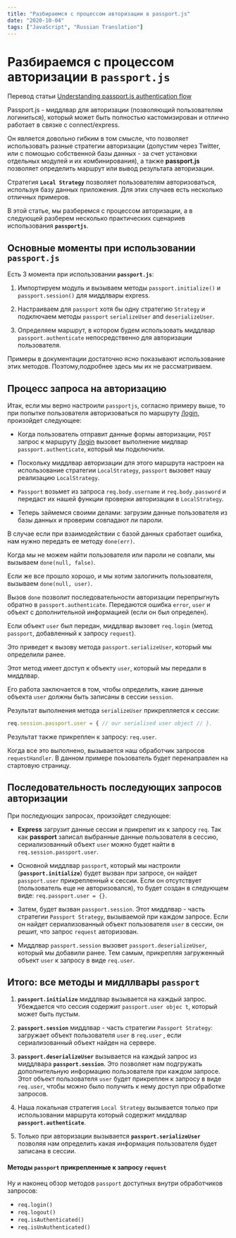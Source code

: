 ```yaml
---
title: "Разбираемся с процессом авторизации в passport.js" 
date: "2020-10-04"
tags: ["JavaScript", "Russian Translation"]
---
```


# Разбираемся с процессом авторизации в `passport.js`

Перевод статьи [Understanding passport.js authentication flow](http://toon.io/understanding-passportjs-authentication-flow/)

Passport.js - миддлвар для авторизации (позволяющий пользователям логиниться), который может быть полностью кастомизирован и отлично работает в связке с connect/express.

Он является довольно гибким в том смысле, что позволяет использовать разные стратегии авторизации (допустим через Twitter, или с помощью собственной базы данных - за счет установки отдельных модулей и их комбинирования), а также __passport.js__ позволяет определить маршрут или вывод результата авторизации.

Стратегия __`Local Strategy`__ позволяет пользователям авторизоваться, используя базу данных приложения. Для этих случаев есть несколько отличных примеров.

В этой статье, мы разберемся с процессом авторизации, а в следующей разберем несколько практических сценариев использования __`passportjs`__.


## Основные моменты при использовании `passport.js`

Есть 3 момента при использовании __`passport.js`__:

1. Импортируем модуль и вызываем методы `passport.initialize()` и `passport.session()` для миддлвары express.
    
2. Настраиваем для `passport` хотя бы одну стратегию `Strategy` и подключаем методы `passport` `serializeUser` and `deserializeUser`.
    
3. Определяем маршрут, в котором будем использовать миддлвар `passport.authenticate` непосредственно для авторизации пользователя.

Примеры в документации достаточно ясно показывают использование этих методов. Поэтому,подробнее здесь мы их не рассматриваем.

## Процесс запроса на авторизацию

Итак, если мы верно настроили `passportjs`, согласно примеру выше, то при попытке пользователя авторизоваться по маршруту [/login](/login), произойдет следующее:

* Когда пользователь отправит данные формы авторизации, `POST` запрос к маршруту [/login](/login) вызовет выполнение мидлвар `passport.authenticate`, который мы подключили.
    
* Поскольку миддлвар авторизации для этого маршрута настроен на использование стратегии `LocalStrategy`, `passport` вызовет нашу реализацию `LocalStrategy`.
    
* `Passport` возьмет из запроса `req.body.username` и `req.body.password` и передаст их нашей функции проверки авторизации в `LocalStrategy`.
    
* Теперь займемся своими делами: загрузим данные пользователя из базы данных и проверим совпадают ли пароли.
    
В случае если при взаимодействии с базой данных сработает ошибка, нам нужно передать ее методу `done(err)`. 

Когда мы не можем найти пользователя или пароли не совпали, мы вызываем `done(null, false)`. 

Если же все прошло хорошо, и мы хотим залогинить пользователя, вызываем `done(null, user)`.

Вызов `done` позволит последовательности авторизации перепрыгнуть обратно в `passport.authenticate`. Передаются ошибка `error`, `user` и объект с дополнительной информацией (если он был определен).

Если объект `user` был передан, миддлвар  вызовет `req.login` (метод `passport`, добавленный к запросу `request`).

Это приведет к вызову  метода `passport.serializeUser`, который мы определили ранее. 

Этот метод имеет доступ к объекту `user`, который мы передали в миддлвар.

Его работа заключается в том, чтобы определить, какие данные объекта `user` должны быть записаны в сессии `session`. 

Результат выполнения метода `serializeUser` прикрепляется к сессии: 

```js
req.session.passport.user = { // our serialised user object // }.
```

Результат также прикреплен к запросу: `req.user`.

Когда все это выполнено, вызывается наш обработчик запросов `requestHandler`. В данном примере поьзователь будет перенаправлен на стартовую страницу.

## Последовательность последующих запросов авторизации

При последующих запросах, произойдет следующее:

* __Express__ загрузит данные сессии и прикрепит их к запросу `req`. Так как __passport__ записал выбранные данные пользователя в сессию, сериализованный объект `user` можно будет найти в `req.session.passport.user`.

* Основной миддлвар `passport`, который мы настроили (__`passport.initialize`__) будет вызван при запросе, он найдет `passport.user` прикрепленный к сессии. Если он отсутствует (пользователь еще не авторизовался), то будет создан в следующем виде: `req.passport.user = {}`.

* Затем, будет вызван `passport.session`. Этот миддлвар - часть стратегии `Passport Strategy`, вызываемой при каждом запросе. Если он найдет сериализованный объект пользователя `user` в сессии, он решит, что запрос `request` авторизован.

* Миддлвар `passport.session` вызовет `passport.deserializeUser`, который мы добавили ранее. Тем самым, прикрепляя загруженный объект `user` к запросу в виде `req.user`.

## Итого: все методы и мидллвары `passport`

1. __`passport.initialize`__ миддлвар вызывается на каждый запрос. Убеждается что сессия содержит `passport.user objec t`, который может быть пустым.

2. __`passport.session`__ миддлвар - часть стратегии `Passport Strategy`: загружает объект пользователя `user` в `req.user` , если сериализованный объект найден на сервере.

3. __`passport.deserializeUser`__ вызывается на каждый запрос из миддлвара __`passport.session`__. Это позволяет нам подгружать дополнительную информацию пользователя при каждом запросе. Этот объект пользователя `user` будет прикреплен к запросу в виде `req.user`, чтобы можно было получить к нему доступ при обработке запросов.

4. Наша локальная стратегия `Local Strategy` вызывается только при использовании маршрута который содержит миддлвар __`passport.authenticate`__.

5. Только при авторизации вызывается __`passport.serializeUser`__ позволяя нам определить какая информация пользователя будет записана в сессии.

#### Методы `passport` прикрепленные к запросу  `request`

Ну и наконец обзор методов `passport` доступных внутри обработчиков запросов:

* `req.login()`
* `req.logout()`
* `req.isAuthenticated()`
* `req.isUnAuthenticated()`

